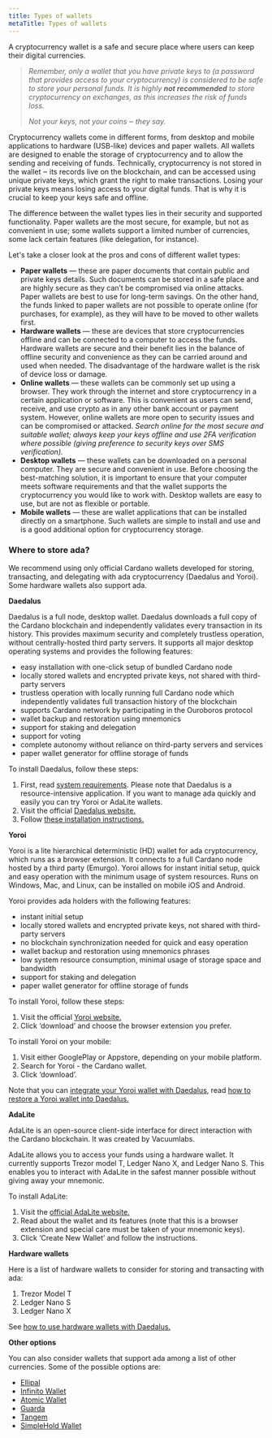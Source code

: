 ```yaml
---
title: Types of wallets
metaTitle: Types of wallets
---
```


A cryptocurrency wallet is a safe and secure place where users can keep their
digital currencies.

> _Remember, only a wallet that you have private keys to (a password that
> provides access to your cryptocurrency) is considered to be safe to store your
> personal funds. It is highly **not recommended** to store cryptocurrency on
> exchanges, as this increases the risk of funds loss._
>
> _Not your keys, not your coins ‒ they say._

Cryptocurrency wallets come in different forms, from desktop and mobile
applications to hardware (USB-like) devices and paper wallets. All wallets are
designed to enable the storage of cryptocurrency and to allow the sending and
receiving of funds. Technically, cryptocurrency is not stored in the wallet ‒
its records live on the blockchain, and can be accessed using unique private
keys, which grant the right to make transactions. Losing your private keys means
losing access to your digital funds. That is why it is crucial to keep your keys
safe and offline.

The difference between the wallet types lies in their security and supported
functionality. Paper wallets are the most secure, for example, but not as
convenient in use; some wallets support a limited number of currencies, some
lack certain features (like delegation, for instance).

Let's take a closer look at the pros and cons of different wallet types:

- **Paper wallets** — these are paper documents that contain public and private
  keys details. Such documents can be stored in a safe place and are highly
  secure as they can’t be compromised via online attacks. Paper wallets are best
  to use for long-term savings. On the other hand, the funds linked to paper
  wallets are not possible to operate online (for purchases, for example), as
  they will have to be moved to other wallets first.
- **Hardware wallets** — these are devices that store cryptocurrencies offline
  and can be connected to a computer to access the funds. Hardware wallets are
  secure and their benefit lies in the balance of offline security and
  convenience as they can be carried around and used when needed. The
  disadvantage of the hardware wallet is the risk of device loss or damage.
- **Online wallets** — these wallets can be commonly set up using a browser.
  They work through the internet and store cryptocurrency in a certain
  application or software. This is convenient as users can send, receive, and
  use crypto as in any other bank account or payment system. However, online
  wallets are more open to security issues and can be compromised or attacked.
  _Search online for the most secure and suitable wallet; always keep your keys
  offline and use 2FA verification where possible (giving preference to security
  keys over SMS verification)._
- **Desktop wallets** — these wallets can be downloaded on a personal computer.
  They are secure and convenient in use. Before choosing the best-matching
  solution, it is important to ensure that your computer meets software
  requirements and that the wallet supports the cryptocurrency you would like to
  work with. Desktop wallets are easy to use, but are not as flexible or
  portable.
- **Mobile wallets** — these are wallet applications that can be installed
  directly on a smartphone. Such wallets are simple to install and use and is a
  good additional option for cryptocurrency storage.

### Where to store ada?

We recommend using only official Cardano wallets developed for storing,
transacting, and delegating with ada cryptocurrency (Daedalus and Yoroi). Some
hardware wallets also support ada.

**Daedalus**

Daedalus is a full node, desktop wallet. Daedalus downloads a full copy of the
Cardano blockchain and independently validates every transaction in its history.
This provides maximum security and completely trustless operation, without
centrally-hosted third party servers. It supports all major desktop operating
systems and provides the following features:

- easy installation with one-click setup of bundled Cardano node
- locally stored wallets and encrypted private keys, not shared with third-party
  servers
- trustless operation with locally running full Cardano node which independently
  validates full transaction history of the blockchain
- supports Cardano network by participating in the Ouroboros protocol
- wallet backup and restoration using mnemonics
- support for staking and delegation
- support for voting
- complete autonomy without reliance on third-party servers and services
- paper wallet generator for offline storage of funds

To install Daedalus, follow these steps:

1.  First, read
    [system requirements](https://iohk.zendesk.com/hc/en-us/articles/360010496553).
    Please note that Daedalus is a resource-intensive application. If you want
    to manage ada quickly and easily you can try Yoroi or AdaLite wallets.
2.  Visit the official [Daedalus website.](https://daedaluswallet.io/)
3.  Follow
    [these installation instructions.](https://iohk.zendesk.com/hc/en-us/articles/360011602173-Quick-start-guide#:~:text=Go%20to%20https%3A%2F%2Fdaedaluswallet,Daedalus%20wallet%20on%20your%20Machine.)

**Yoroi**

Yoroi is a lite hierarchical deterministic (HD) wallet for ada cryptocurrency,
which runs as a browser extension. It connects to a full Cardano node hosted by
a third party (Emurgo). Yoroi allows for instant initial setup, quick and easy
operation with the minimum usage of system resources. Runs on Windows, Mac, and
Linux, can be installed on mobile iOS and Android.

Yoroi provides ada holders with the following features:

- instant initial setup
- locally stored wallets and encrypted private keys, not shared with third-party
  servers
- no blockchain synchronization needed for quick and easy operation
- wallet backup and restoration using mnemonics phrases
- low system resource consumption, minimal usage of storage space and bandwidth
- support for staking and delegation
- paper wallet generator for offline storage of funds

To install Yoroi, follow these steps:

1.  Visit the official [Yoroi website.](https://yoroi-wallet.com/#/)
2.  Click ‘download’ and choose the browser extension you prefer.

To install Yoroi on your mobile:

1.  Visit either GooglePlay or Appstore, depending on your mobile platform.
2.  Search for Yoroi - the Cardano wallet.
3.  Click ‘download’.

Note that you can
[integrate your Yoroi wallet with Daedalus](https://iohk.zendesk.com/hc/en-us/articles/360011705393-Daedalus-Yoroi-Integration),
read
[how to restore a Yoroi wallet into Daedalus.](https://iohk.zendesk.com/hc/en-us/articles/900003878006-Restore-a-Yoroi-wallet-into-Daedalus)

**AdaLite**

AdaLite is an open-source client-side interface for direct interaction with the
Cardano blockchain. It was created by Vacuumlabs.

AdaLite allows you to access your funds using a hardware wallet. It currently
supports Trezor model T, Ledger Nano X, and Ledger Nano S. This enables you to
interact with AdaLite in the safest manner possible without giving away your
mnemonic.

To install AdaLite:

1.  Visit the [official AdaLite website.](https://adalite.io/)
2.  Read about the wallet and its features (note that this is a browser
    extension and special care must be taken of your mnemonic keys).
3.  Click ‘Create New Wallet’ and follow the instructions.

**Hardware wallets**

Here is a list of hardware wallets to consider for storing and transacting with
ada:

1.  Trezor Model T
2.  Ledger Nano S
3.  Ledger Nano X

See
[how to use hardware wallets with Daedalus.](https://iohk.zendesk.com/hc/en-us/articles/900004722083-How-to-use-Ledger-and-Trezor-HW-with-Daedalus)

**Other options**

You can also consider wallets that support ada among a list of other currencies.
Some of the possible options are:

- [Ellipal](https://www.ellipal.com/)
- [Infinito Wallet](https://www.infinitowallet.io/)
- [Atomic Wallet](https://atomicwallet.io/)
- [Guarda](https://guarda.com/)
- [Tangem](https://tangem.com/)
- [SimpleHold Wallet](https://simplehold.io/)
